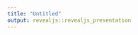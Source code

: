 ```yaml
---
title: "Untitled"
output: revealjs::revealjs_presentation
---
```


##

<div style='position:absolute;height:700px;width:1300px;top:-20%;left:-20%;background-color:#fee;font-size:1vw;'>

<div class='fragment fade-in' style='position:absolute;height:50%;width:33.33%;top:0%;left:0%;'>
<h2> R Markdown </h2>

This is an R Markdown presentation using RevealJS. Markdown is a simple formatting syntax for authoring HTML, PDF, and MS Word documents. For more details on using R Markdown see <http://rmarkdown.rstudio.com>.

When you click the **Knit** button a document will be generated that includes both content as well as the output of any embedded R code chunks within the document.

</div>
<div class='fragment fade-in' style='position:absolute;height:50%;width:33.33%;top:0%;left:33.33%;'>
<h2> Slide with Bullets </h2>

- Bullet 1
- Bullet 2
- Bullet 3

</div>
<div class='fragment fade-in' style='position:absolute;height:50%;width:33.33%;top:0%;left:66.67%;'>
<h2> Slide with Ballets </h2>

- Bullet 1
- Bullet 2
- Bullet 3

</div>
<div class='fragment fade-in' style='position:absolute;height:50%;width:33.33%;top:50%;left:0%;'>
<h2> Slide with Bollets </h2>

- Bullet 1
- Bullet 2
- Bullet 3

</div>
<div class='fragment fade-in' style='position:absolute;height:50%;width:33.33%;top:50%;left:33.33%;'>
<h2> Slide with Billets </h2>

- Bullet 1
- Bullet 2
- Bullet 3

</div>
<div class='fragment fade-in' style='position:absolute;height:50%;width:33.33%;top:50%;left:66.67%;'>
<h2> Slide with Bellets </h2>

- Bullet 1
- Bullet 2
</div>
</div>
